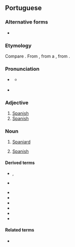 {{also|espanhòl}}
==Portuguese==

===Alternative forms===
* {{alt|pt|hespanhol||obsolete}}

===Etymology===
Compare {{cog|es|español}}. From {{der|pt|pro|espaignol}}, from a {{der|pt|VL.|*Hispaniolus}}, from {{der|pt|la|hispānus}}.

===Pronunciation===
{{pt-IPA|pt=espanhól}}
* {{a|Brazil}} {{IPA|pt|/es.pɐ.ˈɲɔw/|/is-/|/eʃ-/|/iʃ-/}}
** {{a|Northeast Brazil}} {{IPA|pt|/ɪs.pɐ̃ʲ̃.ˈj̃ɔw/|/ɪʃ.pɐ̃ʲ̃.ˈj̃ɔw/}}
* {{hyphenation|pt|es|pa|nhol}}

===Adjective===
{{pt-adj|f=espanhola}}

# [[Spanish]] {{gloss|of or relating to Spain, its people or culture}}
# [[Spanish]] {{gloss|of or relating to the Spanish language}}

===Noun===
{{pt-noun|m|f=#a}}

# [[Spaniard]] {{gloss|person from Spain}}
# {{lb|pt|uncountable}} [[Spanish]] {{gloss|Romance language spoken in Spain and much of Latin America}}
#: {{syn|pt|castelhano}}

====Derived terms====
* {{l|pt|espanholinho}}, {{l|pt|espanholzinho}} {{qualifier|diminutives}}
* {{l|pt|espanholão}} {{qualifier|augmentatives}}
* {{l|pt|espanglês}}
* {{l|pt|espanholado}}
* {{l|pt|espanholice}}
* {{l|pt|espanholismo}}
* {{l|pt|espanholizar}}
* {{l|pt|portunhol}}

====Related terms====
* {{l|pt|Espanha}}

{{C|pt|Nationalities|Spain|Spanish}}
